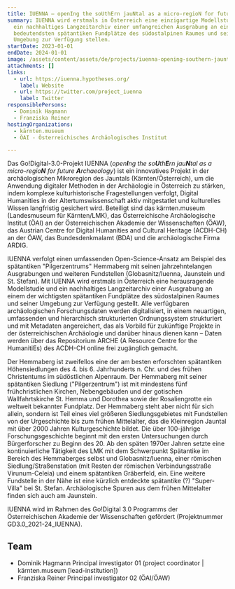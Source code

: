 ```yaml
---
title: IUENNA – openIng the soUthErn jauNtal as a micro-regioN for future Archaeology
summary: IUENNA wird erstmals in Österreich eine einzigartige Modellstudie und
  ein nachhaltiges Langzeitarchiv einer umfangreichen Ausgrabung an einem der
  bedeutendsten spätantiken Fundplätze des südostalpinen Raumes und seiner
  Umgebung zur Verfügung stellen.
startDate: 2023-01-01
endDate: 2024-01-01
image: /assets/content/assets/de/projects/iuenna-opening-southern-jauntal-micro-region-future-archaeology/abb-02.jpg
attachments: []
links:
  - url: https://iuenna.hypotheses.org/
    label: Website
  - url: https://twitter.com/project_iuenna
    label: Twitter
responsiblePersons:
  - Dominik Hagmann
  - Franziska Reiner
hostingOrganizations:
  - kärnten.museum
  - ÖAI - Österreichisches Archäologisches Institut

---
```

Das Go!Digital-3.0-Projekt IUENNA (_open**I**ng the so**U**th**E**rn jau**N**tal as a micro-regio**N** for future **A**rchaeology_) ist ein innovatives Projekt in der archäologischen Mikroregion des Jauntals (Kärnten/Österreich), um die Anwendung digitaler Methoden in der Archäologie in Österreich zu stärken, indem komplexe kulturhistorische Fragestellungen verfolgt, Digital Humanities in der Altertumswissenschaft aktiv mitgestatlet und kulturelles Wissen langfristig gesichert wird. Beteiligt sind das kärnten.museum (Landesmuseum für Kärnten/LMK), das Österreichische Archäologische Institut (ÖAI) an der Österreichischen Akademie der Wissenschaften (ÖAW), das Austrian Centre for Digital Humanities and Cultural Heritage (ACDH-CH) an der ÖAW, das Bundesdenkmalamt (BDA) und die archäologische Firma ARDIG.

IUENNA verfolgt einen umfassenden Open-Science-Ansatz am Beispiel des spätantiken "Pilgerzentrums" Hemmaberg mit seinen jahrzehntelangen Ausgrabungen und weiteren Fundstellen (Globasnitz/Iuenna, Jaunstein und St. Stefan). Mit IUENNA wird erstmals in Österreich eine herausragende Modellstudie und ein nachhaltiges Langzeitarchiv einer Ausgrabung an einem der wichtigsten spätantiken Fundplätze des südostalpinen Raumes und seiner Umgebung zur Verfügung gestellt. Alle verfügbaren archäologischen Forschungsdaten werden digitalisiert, in einem neuartigen, umfassenden und hierarchisch strukturierten Ordnungssystem strukturiert und mit Metadaten angereichert, das als Vorbild für zukünftige Projekte in der österreichischen Archäologie und darüber hinaus dienen kann – Daten werden über das Repositorium ARCHE (A Resource Centre for the HumanitiEs) des ACDH-CH online frei zugänglich gemacht.

Der Hemmaberg ist zweifellos eine der am besten erforschten spätantiken Höhensiedlungen des 4. bis 6. Jahrhunderts n. Chr. und des frühen Christentums im südöstlichen Alpenraum. Der Hemmaberg mit seiner spätantiken Siedlung ("Pilgerzentrum") ist mit mindestens fünf frühchristlichen Kirchen, Nebengebäuden und der gotischen Wallfahrtskirche St. Hemma und Dorothea sowie der Rosaliengrotte ein weltweit bekannter Fundplatz. Der Hemmaberg steht aber nicht für sich allein, sondern ist Teil eines viel größeren Siedlungsgebietes mit Fundstellen von der Urgeschichte bis zum frühen Mittelalter, das die Kleinregion Jauntal mit über 2000 Jahren Kulturgeschichte bildet. Die über 100-jährige Forschungsgeschichte beginnt mit den ersten Untersuchungen durch Bürgerforscher zu Beginn des 20. Ab den späten 1970er Jahren setzte eine kontinuierliche Tätigkeit des LMK mit dem Schwerpunkt Spätantike im Bereich des Hemmaberges selbst und Globasnitz/Iuenna, einer römischen Siedlung/Straßenstation (mit Resten der römischen Verbindungsstraße Virunum-Celeia) und einem spätantiken Gräberfeld, ein. Eine weitere Fundstelle in der Nähe ist eine kürzlich entdeckte spätantike (?) "Super-Villa" bei St. Stefan. Archäologische Spuren aus dem frühen Mittelalter finden sich auch am Jaunstein.

IUENNA wird im Rahmen des Go!Digital 3.0 Programms der Österreichischen Akademie der Wissenschaften gefördert (Projektnummer GD3.0\_2021-24\_IUENNA).

**Team**
--------

*   Dominik Hagmann
    Principal investigator 01 (project coordinator | kärnten.museum \[lead-institution\])
*   Franziska Reiner
    Principal investigator 02 (ÖAI/ÖAW)
